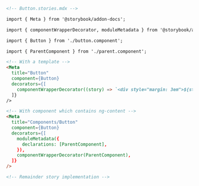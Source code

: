 ```md
<!-- Button.stories.mdx -->

import { Meta } from '@storybook/addon-docs';

import { componentWrapperDecorator, moduleMetadata } from '@storybook/angular';

import { Button } from './button.component';

import { ParentComponent } from './parent.component';

<!-- With a template -->
<Meta
  title="Button"
  component={Button}
  decorators={[
    componentWrapperDecorator((story) => `<div style="margin: 3em">${story}</div>`)
  ]}
/>

<!-- With component which contains ng-content -->
<Meta
  title="Components/Button"
  component={Button}
  decorators={[
    moduleMetadata({
      declarations: [ParentComponent],
    }),
    componentWrapperDecorator(ParentComponent),
  ]}
/>

<!-- Remainder story implementation -->
```
